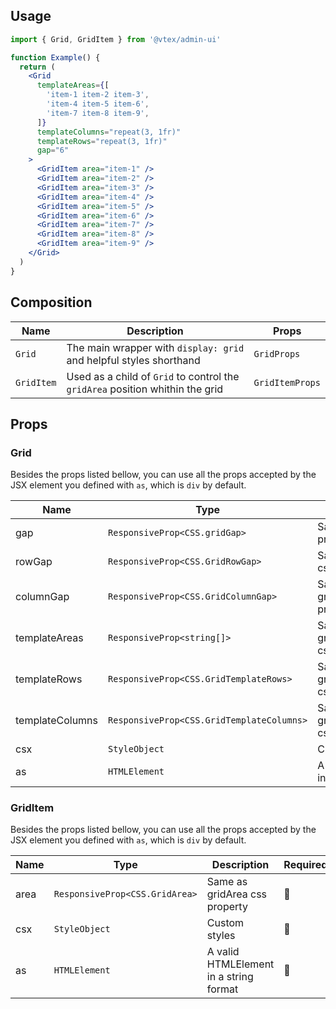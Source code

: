 
<Section>

## Usage

```jsx
import { Grid, GridItem } from '@vtex/admin-ui'

function Example() {
  return (
    <Grid
      templateAreas={[
        'item-1 item-2 item-3',
        'item-4 item-5 item-6',
        'item-7 item-8 item-9',
      ]}
      templateColumns="repeat(3, 1fr)"
      templateRows="repeat(3, 1fr)"
      gap="6"
    >
      <GridItem area="item-1" />
      <GridItem area="item-2" />
      <GridItem area="item-3" />
      <GridItem area="item-4" />
      <GridItem area="item-5" />
      <GridItem area="item-6" />
      <GridItem area="item-7" />
      <GridItem area="item-8" />
      <GridItem area="item-9" />
    </Grid>
  )
}
```

</Section>

<Section>

## Composition

| Name       | Description                                                                   | Props           |
| ---------- | ----------------------------------------------------------------------------- | --------------- |
| `Grid`     | The main wrapper with `display: grid` and helpful styles shorthand            | `GridProps`     |
| `GridItem` | Used as a child of `Grid` to control the `gridArea` position whithin the grid | `GridItemProps` |

</Section>

<Section>

## Props

</Section>

<Section>
  
### Grid

Besides the props listed bellow, you can use all the props accepted by the JSX element you defined with `as`, which is `div` by default.

| Name            | Type                                      | Description                              | Required | Default |
| --------------- | ----------------------------------------- | ---------------------------------------- | -------- | ------- |
| gap             | `ResponsiveProp<CSS.gridGap>`             | Same as gridGap css property             | 🚫       | -       |
| rowGap          | `ResponsiveProp<CSS.GridRowGap>`          | Same as gridRowGap css property          | 🚫       | -       |
| columnGap       | `ResponsiveProp<CSS.GridColumnGap>`       | Same as gridColumnGap css property       | 🚫       | -       |
| templateAreas   | `ResponsiveProp<string[]>`                | Same as gridTemplateAreas css property   | 🚫       | -       |
| templateRows    | `ResponsiveProp<CSS.GridTemplateRows>`    | Same as gridTemplateRows css property    | 🚫       | -       |
| templateColumns | `ResponsiveProp<CSS.GridTemplateColumns>` | Same as gridTemplateColumns css property | 🚫       | -       |
| csx             | `StyleObject`                             | Custom styles                            | 🚫       | -       |
| as              | `HTMLElement`                             | A valid HTMLElement in a string format   | 🚫       | `div`   |

</Section>

<Section>

### GridItem

Besides the props listed bellow, you can use all the props accepted by the JSX element you defined with `as`, which is `div` by default.

| Name | Type                           | Description                            | Required | Default |
| ---- | ------------------------------ | -------------------------------------- | -------- | ------- |
| area | `ResponsiveProp<CSS.GridArea>` | Same as gridArea css property          | 🚫       | -       |
| csx  | `StyleObject`                  | Custom styles                          | 🚫       | -       |
| as   | `HTMLElement`                  | A valid HTMLElement in a string format | 🚫       | `div`   |

</Section>

